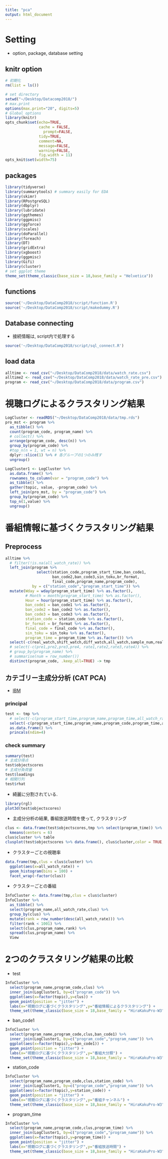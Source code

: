 ```yaml
---
title: "pca"
output: html_document
---
```


# Setting{.tabset .tabset-fade .tabset-pills}

- option, package, database setting

## knitr option

```r
# 初期化
rm(list = ls())
```

```r
# set directory
setwd("~/Desktop/Datacomp2018/") 
# max.print 
options(max.print="20", digits=5)
# Global options
library(knitr)
opts_chunk$set(echo=TRUE,
               cache = FALSE,
	             prompt=FALSE,
               tidy=TRUE,
               comment=NA,
               message=FALSE,
               warning=FALSE,
               fig.width = 11)
opts_knit$set(width=75)
```

## packages

```r
library(tidyverse)
library(summarytools) # summary easily for EDA
library(skimr) 
library(RPostgreSQL)
library(dbplyr)
library(lubridate)
library(ggthemes)
library(ggpmisc)
library(ggforce)
library(scales)
library(doParallel)
library(foreach)
library(DT)
library(gridExtra)
library(xgboost)
library(ggpmisc)
library(Gifi)
library(cluster)
# set ggplot theme
theme_set(theme_classic(base_size = 18,base_family = "Helvetica"))
```

## functions

```r
source('~/Desktop/DataComp2018/script/function.R')
source('~/Desktop/DataComp2018/script/makedummy.R')
```

## Database connecting 

- 接続情報は, script内で処理する

```r
source('~/Desktop/DataComp2018/script/sql_connect.R')
```

## load data

```r
alltime <- read_csv("~/Desktop/DataComp2018/data/watch_rate.csv")
alltime2 <- read_csv("~/Desktop/DataComp2018/data/watch_rate_pre.csv")
program <- read_csv("~/Desktop/DataComp2018/data/program.csv")
```

# 視聴ログによるクラスタリング結果

```r
LogCluster <- readRDS("~/Desktop/DataComp2018/data/tmp.rds")
pro_mst <- program %>%
  as_tibble() %>%
  count(program_code, program_name) %>%
  # collect() %>%
  arrange(program_code, desc(n)) %>%
  group_by(program_code) %>%
  #top_n(n = 1, wt = n) %>% 
  dplyr::slice(1) %>% # 各グループの1つのみ残す
  ungroup()

LogCluster1 <- LogCluster %>%
  as.data.frame() %>%
  rownames_to_column(var = "program_code") %>%
  as_tibble() %>%
  gather(topic, value, -program_code) %>%
  left_join(pro_mst, by = "program_code") %>%
  group_by(program_code) %>%
  top_n(1,value) %>% 
  ungroup()
```

# 番組情報に基づくクラスタリング結果

## Preprocess

```r
alltime %>% 
  # filter(!is.na(all_watch_rate)) %>% 
  left_join(program %>% 
              select(station_code,program_start_time,ban_code1,
                     ban_code2,ban_code3,sin_toku,br_format,
                     final_code,program_name,program_code),
            by = c("station_code","program_start_time")) %>% 
  mutate(Wday = wday(program_start_time) %>% as.factor(),
         # Month = month(program_start_time) %>% as.factor(),
         Hour = hour(program_start_time) %>% as.factor(), 
         ban_code1 = ban_code1 %>% as.factor(),
         ban_code2 = ban_code2 %>% as.factor(),
         ban_code3 = ban_code3 %>% as.factor(),
         station_code = station_code %>% as.factor(),
         br_format = br_format %>% as.factor(),
         final_code = final_code %>% as.factor(),
         sin_toku = sin_toku %>% as.factor(),
         program_time = program_time %>% as.factor()) %>% 
  select(-c(real_watch,shift_watch,diff_watch,all_watch,sample_num,real_watch_rate,shift_watch_rate)) %>% 
  # select(-c(pre1,pre2,pre3,pre4, rate1,rate2,rate3,rate4)) %>% 
  # group_by(program_name) %>% 
  # summarise(num = row_number())
  distinct(program_code, .keep_all=TRUE) -> tmp
```

## カテゴリー主成分分析 (CAT PCA)
 
- [IBM](https://www.ibm.com/support/knowledgecenter/ja/SSLVMB_23.0.0/spss/categories/idh_cpca.html)

### principal

```r
test <- tmp %>% 
  # select(-c(program_start_time,program_name,program_time,all_watch_rate,mean_rate)) %>% 
  select(-c(program_start_time,program_name,program_code,program_time,all_watch_rate)) %>% 
  as.data.frame() %>% 
  princals(ndim=4)
```

### check summary

```r
summary(test)
# 主成分得点
test$objectscores
# 主成分負荷量
test$loadings
# 相関行列
test$rhat
```

- 綺麗に分割されている.

```r
library(rgl)
plot3d(test$objectscores)
```

- 主成分分析の結果, 番組放送時間を使って, クラスタリング

```r
clus <- data.frame(test$objectscores,tmp %>% select(program_time)) %>% 
  kmeans(centers = 6)
clus$cluster %>% table
clusplot(test$objectscores %>% data.frame(), clus$cluster,color = TRUE,shade = TRUE)
```

- クラスターごとの視聴率

```r
data.frame(tmp,clus = clus$cluster) %>% 
  ggplot(aes(x=all_watch_rate)) +
  geom_histogram(bins = 100) +
  facet_wrap(~factor(clus))
```

- クラスターごとの番組

```r
InfoCluster <- data.frame(tmp,clus = clus$cluster) 
InfoCluster %>% 
  as_tibble() %>% 
  select(program_name,all_watch_rate,clus) %>% 
  group_by(clus) %>% 
  mutate(rank = row_number(desc(all_watch_rate))) %>% 
  filter(rank < 1001) %>% 
  select(clus,program_name,rank) %>% 
  spread(clus,program_name) %>% 
  View
```

# 2つのクラスタリング結果の比較

- test

```r
InfoCluster %>% 
  select(program_name,program_code,clus) %>% 
  inner_join(LogCluster1, by=c("program_code")) %>% 
  ggplot(aes(x=factor(topic),y=clus)) +
  geom_point(position = "jitter") +
  labs(x="視聴ログに基づくクラスタリング",y="番組情報によるクラスタリング") +
  theme_set(theme_classic(base_size = 18,base_family = "HiraKakuPro-W3")) 
```

- ban_code1

```r
InfoCluster %>% 
  select(program_name,program_code,clus,ban_code1) %>% 
  inner_join(LogCluster1, by=c("program_code","program_name")) %>% 
  ggplot(aes(x=factor(topic),y=ban_code1)) +
  geom_point(position = "jitter") +
  labs(x="視聴ログに基づくクラスタリング",y="番組大分類") +
  theme_set(theme_classic(base_size = 18,base_family = "HiraKakuPro-W3")) 
```

- station_code

```r
InfoCluster %>% 
  select(program_name,program_code,clus,station_code) %>% 
  inner_join(LogCluster1, by=c("program_code","program_name")) %>% 
  ggplot(aes(x=factor(topic),y=station_code)) +
  geom_point(position = "jitter") +
  labs(x="視聴ログに基づくクラスタリング",y="番組チャンネル") +
  theme_set(theme_classic(base_size = 18,base_family = "HiraKakuPro-W3")) 
```

- program_time

```r
InfoCluster %>% 
  select(program_name,program_code,clus,program_time) %>% 
  inner_join(LogCluster1, by=c("program_code","program_name")) %>% 
  ggplot(aes(x=factor(topic),y=program_time)) +
  geom_point(position = "jitter") +
  labs(x="視聴ログに基づくクラスタリング",y="番組放送時間") +
  theme_set(theme_classic(base_size = 18,base_family = "HiraKakuPro-W3")) 
```